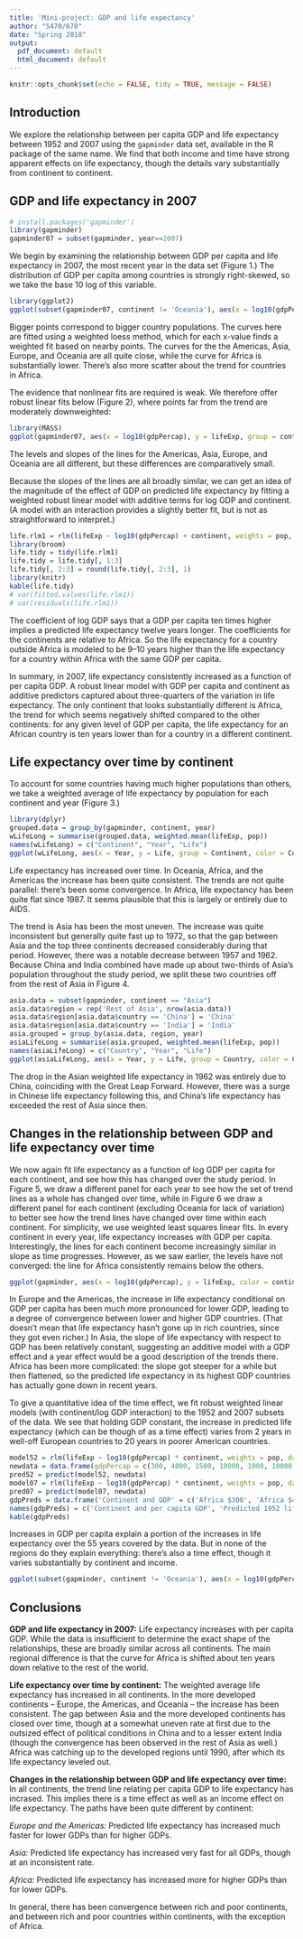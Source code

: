 ```yaml
---
title: 'Mini-project: GDP and life expectancy'
author: "S470/670"
date: "Spring 2018"
output:
  pdf_document: default
  html_document: default
---
```


```r
knitr::opts_chunk$set(echo = FALSE, tidy = TRUE, message = FALSE)
```

## Introduction

We explore the relationship between per capita GDP and life expectancy between 1952 and 2007 using the `gapminder` data set, available in the R package of the same name. We find that both income and time have strong apparent effects on life expectancy, though the details vary substantially from continent to continent.

## GDP and life expectancy in 2007

```r
# install.packages('gapminder')
library(gapminder)
gapminder07 = subset(gapminder, year==2007)
```

We begin by examining the relationship between GDP per capita and life expectancy in 2007, the most recent year in the data set (Figure 1.) The distribution of GDP per capita among countries is strongly right-skewed, so we take the base 10 log of this variable.

```r
library(ggplot2)
ggplot(subset(gapminder07, continent != 'Oceania'), aes(x = log10(gdpPercap), y = lifeExp, group = continent, color = continent)) + geom_point(aes(size = pop)) + geom_smooth(aes(weight = pop), method.args = list(degree = 1)) + scale_size_continuous(breaks = c(1e6, 1e7, 1e8, 1e9), labels = c('1 million', '10 million', '100 million', '1 billion')) + xlab('Log 10 GDP per capita (US dollars)') + ylab('Life expectancy') + ggtitle('Figure 1: Life expectancy vs. GDP per capita in 2007') + labs(subtitle = 'Curves are weighted locally linear loess fits. Shaded areas give standard errors', caption = 'Oceania excluded. Data from the Gapminder R package.')
```

Bigger points correspond to bigger country populations. The curves here are fitted using a weighted loess method, which for each x-value finds a weighted fit based on nearby points. The curves for the the Americas, Asia, Europe, and Oceania are all quite close, while the curve for Africa is substantially lower. There's also more scatter about the trend for countries in Africa.

The evidence that nonlinear fits are required is weak. We therefore offer robust linear fits below (Figure 2), where points far from the trend are moderately downweighted:

```r
library(MASS)
ggplot(gapminder07, aes(x = log10(gdpPercap), y = lifeExp, group = continent, color = continent)) + geom_point(aes(size = pop)) + geom_smooth(aes(weight = pop), method = 'rlm') + scale_size_continuous(breaks = c(1e6, 1e7, 1e8, 1e9), labels = c('1 million', '10 million', '100 million', '1 billion')) + xlab('Log 10 GDP per capita (US dollars)') + ylab('Life expectancy') + ggtitle('Figure 2: Life expectancy vs. GDP per capita in 2007') + labs(subtitle = 'Lines are from a robust linear model using Huber weights. Shaded areas give standard errors', caption = 'Data from the Gapminder R package.', size = 'Population', color = 'Continent')
```

The levels and slopes of the lines for the Americas, Asia, Europe, and Oceania are all different, but these differences are comparatively small.

Because the slopes of the lines are all broadly similar, we can get an idea of the magnitude of the effect of GDP on predicted life expectancy by fitting a weighted robust linear model with additive terms for log GDP and continent. (A model with an interaction provides a slightly better fit, but is not as straightforward to interpret.)

```r
life.rlm1 = rlm(lifeExp ~ log10(gdpPercap) + continent, weights = pop, data = gapminder07)
library(broom)
life.tidy = tidy(life.rlm1)
life.tidy = life.tidy[, 1:3]
life.tidy[, 2:3] = round(life.tidy[, 2:3], 1)
library(knitr)
kable(life.tidy)
# var(fitted.values(life.rlm1))
# var(residuals(life.rlm1))
```

The coefficient of log GDP says that a GDP per capita ten times higher implies a predicted life expectancy twelve years longer. The coefficients for the continents are relative to Africa. So the life expectancy for a country outside Africa is modeled to be 9--10 years higher than the life expectancy for a country within Africa with the same GDP per capita.

In summary, in 2007, life expectancy consistently increased as a function of per capita GDP. A robust linear model with GDP per capita and continent as additive predictors captured about three-quarters of the variation in life expectancy. The only continent that looks substantially different is Africa, the trend for which seems negatively shifted compared to the other continents: for any given level of GDP per capita, the life expectancy for an African country is ten years lower than for a country in a different continent.

## Life expectancy over time by continent

To account for some countries having much higher populations than others, we take a weighted average of life expectancy by population for each continent and year (Figure 3.)

```r
library(dplyr)
grouped.data = group_by(gapminder, continent, year)
wLifeLong = summarise(grouped.data, weighted.mean(lifeExp, pop))
names(wLifeLong) = c("Continent", "Year", "Life")
ggplot(wLifeLong, aes(x = Year, y = Life, group = Continent, color = Continent)) + geom_line() + xlab('Year') + ylab('Life expectancy') + ggtitle('Figure 3: Weighted average life expectancy by continent, 1952-2007') + labs(caption = 'Data from the Gapminder R package.')
```

Life expectancy has increased over time. In Oceania, Africa, and the Americas the increase has been quite consistent. The trends are not quite parallel: there's been some convergence. In Africa, life expectancy has been quite flat since 1987. It seems plausible that this is largely or entirely due to AIDS.

The trend is Asia has been the most uneven. The increase was quite inconsistent but generally quite fast up to 1972, so that the gap between Asia and the top three continents decreased considerably during that period. However, there was a notable decrease between 1957 and 1962. Because China and India combined have made up about two-thirds of Asia's population throughout the study period, we split these two countries off from the rest of Asia in Figure 4.

```r
asia.data = subset(gapminder, continent == "Asia")
asia.data$region = rep('Rest of Asia', nrow(asia.data))
asia.data$region[asia.data$country == 'China'] = 'China'
asia.data$region[asia.data$country == 'India'] = 'India'
asia.grouped = group_by(asia.data, region, year)
asiaLifeLong = summarise(asia.grouped, weighted.mean(lifeExp, pop))
names(asiaLifeLong) = c("Country", "Year", "Life")
ggplot(asiaLifeLong, aes(x = Year, y = Life, group = Country, color = Country)) + geom_line() + xlab('Year') + ylab('Life expectancy') + ggtitle('Figure 4: Life expectancy in Asia, 1952-2007') + labs(caption = 'Data from the Gapminder R package.')
```

The drop in the Asian weighted life expectancy in 1962 was entirely due to China, coinciding with the Great Leap Forward. However, there was a surge in Chinese life expectancy following this, and China's life expectancy has exceeded the rest of Asia since then.


## Changes in the relationship between GDP and life expectancy over time

We now again fit life expectancy as a function of log GDP per capita for each continent, and see how this has changed over the study period. In Figure 5, we draw a different panel for each year to see how the set of trend lines as a whole has changed over time, while in Figure 6 we draw a different panel for each continent (excluding Oceania for lack of variation) to better see how the trend lines have changed over time within each continent.  For simplicity, we use weighted least squares linear fits. In every continent in every year, life expectancy increases with GDP per capita. Interestingly, the lines for each continent become increasingly similar in slope as time progresses. However, as we saw earlier, the levels have not converged: the line for Africa consistently remains below the others.

```r
ggplot(gapminder, aes(x = log10(gdpPercap), y = lifeExp, color = continent)) + geom_point(alpha = 0.2) + geom_smooth(method = 'lm', aes(weight = pop), se = FALSE) + facet_wrap(~year, ncol = 4) + xlab('Log 10 GDP per capita (US dollars)') + ylab('Life expectancy') + ggtitle('Figure 5: Life expectancy vs. GDP per capita by year') + labs(subtitle = 'Lines are weighted least squares linear fits', caption = 'Data from the Gapminder R package.')
```

In Europe and the Americas, the increase in life expectancy conditional on GDP per capita has been much more pronounced for lower GDP, leading to a degree of convergence between lower and higher GDP countries. (That doesn't mean that life expectancy hasn't gone up in rich countries, since they got even richer.) In Asia, the slope of life expectancy with respect to GDP has been relatively constant, suggesting an additive model with a GDP effect and a year effect would be a good description of the trends there. Africa has been more complicated: the slope got steeper for a while but then flattened, so the predicted life expectancy in its highest GDP countries has actually gone down in recent years.

To give a quantitative idea of the time effect, we fit robust weighted linear models (with continent/log GDP interaction) to the 1952 and 2007 subsets of the data. We see that holding GDP constant, the increase in predicted life expectancy (which can be though of as a time effect) varies from 2 years in well-off European countries to 20 years in poorer American countries.

```r
model52 = rlm(lifeExp ~ log10(gdpPercap) * continent, weights = pop, data = subset(gapminder, year == 1952))
newdata = data.frame(gdpPercap = c(300, 4000, 1500, 10000, 1000, 10000, 6000, 15000), continent = rep(c("Africa", "Americas", "Asia", "Europe"), each = 2))
pred52 = predict(model52, newdata)
model07 = rlm(lifeExp ~ log10(gdpPercap) * continent, weights = pop, data = subset(gapminder, year == 2007))
pred07 = predict(model07, newdata)
gdpPreds = data.frame('Continent and GDP' = c('Africa $300', 'Africa $4000', 'Americas $1500', 'Americas $10000', 'Asia $1000', 'Asia $10000', 'Europe $6000', 'Europe $15000'), 'Predicted 1952 life expectancy' = round(pred52, 1), 'Predicted 2007 life expectancy' = round(pred07, 1))
names(gdpPreds) = c('Continent and per capita GDP', 'Predicted 1952 life expectancy', 'Predicted 2007 life expectancy')
kable(gdpPreds)
```

Increases in GDP per capita explain a portion of the increases in life expectancy over the 55 years covered by the data. But in none of the regions do they explain everything: there's also a time effect, though it varies substantially by continent and income.

```r
ggplot(subset(gapminder, continent != 'Oceania'), aes(x = log10(gdpPercap), y = lifeExp, group = year, color = year)) + geom_point(alpha = 0.2) + geom_smooth(method = 'lm', aes(weight = pop), se = FALSE) + facet_wrap(~continent, ncol = 2) + xlab('Log 10 GDP per capita (US dollars)') + ylab('Life expectancy') + ggtitle('Figure 6: Life expectancy vs. GDP per capita by continent') + labs(subtitle = 'Lines are weighted least squares linear fits', caption = 'Oceania excluded. Data from the Gapminder R package.') + scale_color_distiller(palette = 'RdBu')
```

## Conclusions

**GDP and life expectancy in 2007:** Life expectancy increases with per capita GDP. While the data is insufficient to determine the exact shape of the relationships, these are broadly similar across all continents. The main regional difference is that the curve for Africa is shifted about ten years down relative to the rest of the world.

**Life expectancy over time by continent:** The weighted average life expectancy has increased in all continents. In the more developed continents -- Europe, the Americas, and Oceania -- the increase has been consistent. The gap between Asia and the more developed continents has closed over time, though at a somewhat uneven rate at first due to the outsized effect of political conditions in China and to a lesser extent India (though the convergence has been observed in the rest of Asia as well.) Africa was catching up to the developed regions until 1990, after which its life expectancy leveled out.

**Changes in the relationship between GDP and life expectancy over time:** In all continents, the trend line relating per capita GDP to life expectancy has incrased. This implies there is a time effect as well as an income effect on life expectancy. The paths have been quite different by continent:

*Europe and the Americas:* Predicted life expectancy has increased much faster for lower GDPs than for higher GDPs.

*Asia:* Predicted life expectancy has increased very fast for all GDPs, though at an inconsistent rate.

*Africa:* Predicted life expectancy has increased more for higher GDPs than for lower GDPs.

In general, there has been convergence between rich and poor continents, and between rich and poor countries within continents, with the exception of Africa.
